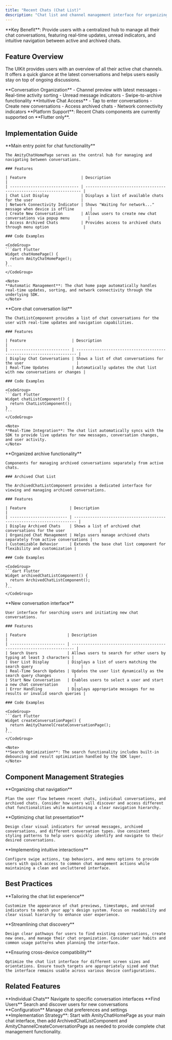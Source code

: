 ```yaml
---
title: "Recent Chats (Chat List)"
description: "Chat list and channel management interface for organizing conversations with real-time updates and archive functionality"
---
```


<Info>
**Key Benefit**: Provide users with a centralized hub to manage all their chat conversations, featuring real-time updates, unread indicators, and intuitive navigation between active and archived chats.
</Info>

## Feature Overview

The UIKit provides users with an overview of all their active chat channels. It offers a quick glance at the latest conversations and helps users easily stay on top of ongoing discussions.

<CardGroup cols={2}>
  <Card title="Channel Management" icon="list">
    **Conversation Organization**
    - Channel preview with latest messages
    - Real-time activity sorting
    - Unread message indicators
    - Swipe-to-archive functionality
  </Card>
  <Card title="User Navigation" icon="route">
    **Intuitive Chat Access**
    - Tap to enter conversations
    - Create new conversations
    - Access archived chats
    - Network connectivity indicators
  </Card>
</CardGroup>

<Warning>
**Platform Support**: Recent Chats components are currently supported on **Flutter only**.
</Warning>

## Implementation Guide

<Tabs>
  <Tab title="Chat Home Interface">
    **Main entry point for chat functionality**
    
    The AmityChatHomePage serves as the central hub for managing and navigating between conversations.

    ### Features

    | Feature                        | Description                                                          |
    | ------------------------------ | -------------------------------------------------------------------- |
    | Chat List Display              | Displays a list of available chats for the user                     |
    | Network Connectivity Indicator | Shows "Waiting for network..." message when device is offline       |
    | Create New Conversation        | Allows users to create new chat conversations via popup menu        |
    | Access Archived Chats          | Provides access to archived chats through menu option               |

    ### Code Examples

    <CodeGroup>
    ```dart Flutter
    Widget chatHomePage() {
      return AmityChatHomePage();
    }
    ```
    </CodeGroup>

    <Note>
    **Automatic Management**: The chat home page automatically handles real-time updates, sorting, and network connectivity through the underlying SDK.
    </Note>
  </Tab>

  <Tab title="Chat List">
    **Core chat conversation list**
    
    The ChatListComponent provides a list of chat conversations for the user with real-time updates and navigation capabilities.

    ### Features

    | Feature                    | Description                                                            |
    | -------------------------- | ---------------------------------------------------------------------- |
    | Display Chat Conversations | Shows a list of chat conversations for the user                       |
    | Real-Time Updates          | Automatically updates the chat list with new conversations or changes |

    ### Code Examples

    <CodeGroup>
    ```dart Flutter
    Widget chatListComponent() {
      return ChatListComponent();
    }
    ```
    </CodeGroup>

    <Note>
    **Real-Time Integration**: The chat list automatically syncs with the SDK to provide live updates for new messages, conversation changes, and user activity.
    </Note>
  </Tab>

  <Tab title="Archived Chat Management">
    **Organized archive functionality**
    
    Components for managing archived conversations separately from active chats.

    ### Archived Chat List

    The ArchivedChatListComponent provides a dedicated interface for viewing and managing archived conversations.

    ### Features

    | Feature                   | Description                                                             |
    | ------------------------- | ----------------------------------------------------------------------- |
    | Display Archived Chats    | Shows a list of archived chat conversations for the user               |
    | Organized Chat Management | Helps users manage archived chats separately from active conversations |
    | Customizable Behavior     | Extends the base chat list component for flexibility and customization |

    ### Code Examples

    <CodeGroup>
    ```dart Flutter
    Widget archivedChatListComponent() {
      return ArchivedChatListComponent();
    }
    ```
    </CodeGroup>
  </Tab>

  <Tab title="Conversation Creation">
    **New conversation interface**
    
    User interface for searching users and initiating new chat conversations.

    ### Features

    | Feature                  | Description                                                             |
    | ------------------------ | ----------------------------------------------------------------------- |
    | Search Users             | Allows users to search for other users by typing at least 3 characters |
    | User List Display        | Displays a list of users matching the search query                     |
    | Real-Time Search Updates | Updates the user list dynamically as the search query changes          |
    | Start New Conversation   | Enables users to select a user and start a new chat conversation       |
    | Error Handling           | Displays appropriate messages for no results or invalid search queries |

    ### Code Examples

    <CodeGroup>
    ```dart Flutter
    Widget createConversationPage() {
      return AmityChannelCreateConversationPage();
    }
    ```
    </CodeGroup>

    <Note>
    **Search Optimization**: The search functionality includes built-in debouncing and result optimization handled by the SDK layer.
    </Note>
  </Tab>
</Tabs>

## Component Management Strategies

<AccordionGroup>
  <Accordion title="Navigation Flow Design" icon="sitemap">
    **Organizing chat navigation**
    
    Plan the user flow between recent chats, individual conversations, and archived chats. Consider how users will discover and access different chat functionalities while maintaining a clear navigation hierarchy.
  </Accordion>

  <Accordion title="Visual Hierarchy Strategy" icon="layer-group">
    **Optimizing chat list presentation**
    
    Design clear visual indicators for unread messages, archived conversations, and different conversation types. Use consistent styling patterns to help users quickly identify and navigate to their desired conversations.
  </Accordion>

  <Accordion title="User Action Integration" icon="hand-pointer">
    **Implementing intuitive interactions**
    
    Configure swipe actions, tap behaviors, and menu options to provide users with quick access to common chat management actions while maintaining a clean and uncluttered interface.
  </Accordion>
</AccordionGroup>

## Best Practices

<AccordionGroup>
  <Accordion title="Interface Customization" icon="palette">
    **Tailoring the chat list experience**
    
    Customize the appearance of chat previews, timestamps, and unread indicators to match your app's design system. Focus on readability and clear visual hierarchy to enhance user experience.
  </Accordion>

  <Accordion title="User Flow Optimization" icon="route">
    **Streamlining chat discovery**
    
    Design clear pathways for users to find existing conversations, create new ones, and manage their chat organization. Consider user habits and common usage patterns when planning the interface.
  </Accordion>

  <Accordion title="Responsive Design" icon="mobile">
    **Ensuring cross-device compatibility**
    
    Optimize the chat list interface for different screen sizes and orientations. Ensure touch targets are appropriately sized and that the interface remains usable across various device configurations.
  </Accordion>
</AccordionGroup>

## Related Features

<CardGroup cols={3}>
  <Card title="Conversation Chat" href="/uikit/components/chat/conversation-chat" icon="comments">
    **Individual Chats**
    Navigate to specific conversation interfaces
  </Card>
  <Card title="User Search" href="/uikit/components/chat/user-search" icon="search">
    **Find Users**
    Search and discover users for new conversations
  </Card>
  <Card title="Chat Settings" href="/uikit/components/chat/chat-settings" icon="gear">
    **Configuration**
    Manage chat preferences and settings
  </Card>
</CardGroup>

<Tip>
**Implementation Strategy**: Start with AmityChatHomePage as your main chat interface, then add ArchivedChatListComponent and AmityChannelCreateConversationPage as needed to provide complete chat management functionality.
</Tip>
